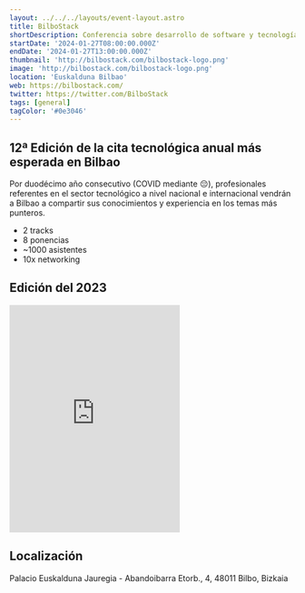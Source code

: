 ```yaml
---
layout: ../../../layouts/event-layout.astro
title: BilboStack
shortDescription: Conferencia sobre desarrollo de software y tecnología en general, en el centro del planeta, en Bilbao
startDate: '2024-01-27T08:00:00.000Z'
endDate: '2024-01-27T13:00:00.000Z'
thumbnail: 'http://bilbostack.com/bilbostack-logo.png'
image: 'http://bilbostack.com/bilbostack-logo.png'
location: 'Euskalduna Bilbao'
web: https://bilbostack.com/
twitter: https://twitter.com/BilboStack
tags: [general]
tagColor: '#0e3046'
---
```



## 12ª Edición de la cita tecnológica anual más esperada en Bilbao 

Por duodécimo año consecutivo (COVID mediante 😔), profesionales referentes en el sector tecnológico a nivel nacional e internacional vendrán a Bilbao a compartir sus conocimientos y experiencia en los temas más punteros.

- 2 tracks
- 8 ponencias
- ~1000 asistentes
- 10x networking

## Edición del 2023

<iframe className="w-full mt-4" height="400" src="https://www.youtube.com/embed/B4BqBVcccOo" title="" frameborder="0" allow="accelerometer; autoplay; clipboard-write; encrypted-media; gyroscope; picture-in-picture" allowfullscreen></iframe>

## Localización

Palacio Euskalduna Jauregia - Abandoibarra Etorb., 4, 48011 Bilbo, Bizkaia

<GoogleMap
  src="https://www.google.com/maps/embed?pb=!1m18!1m12!1m3!1d2905.255497835498!2d-2.947592084396059!3d43.26702288533392!2m3!1f0!2f0!3f0!3m2!1i1024!2i768!4f13.1!3m3!1m2!1s0x0%3A0x0!2zNDPCsDE2JzAxLjMiTiAywrA1Nic0My41Ilc!5e0!3m2!1ses!2ses!4v1543099024128"
  ariaLabel="Palacio Euskalduna Jauregia - Abandoibarra Etorb., 4, 48011 Bilbo, Bizkaia"
/>
